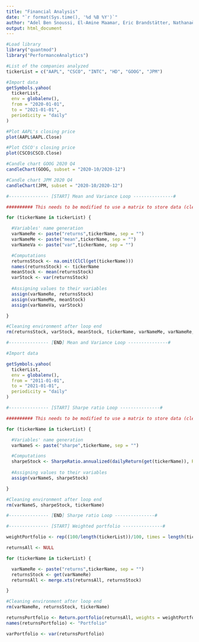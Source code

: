 ```yaml
---
title: "Financial Analysis"
date: "`r format(Sys.time(), '%d %B %Y')`"
author: "Adel Ben Snoussi, El-Amine Maamar, Eric Brandstätter, Nathanaël G. Dürst"
output: html_document
---
```


```r

#Load library
library("quantmod")
library("PerformanceAnalytics")

#List of the companies analyzed
tickerList = c("AAPL", "CSCO", "INTC", "HD", "GOOG", "JPM")

#Import data
getSymbols.yahoo(
  tickerList,
  env = globalenv(),
  from = "2020-01-01",
  to = "2021-01-01",
  periodicity = "daily"
)

#Plot AAPL's closing price
plot(AAPL$AAPL.Close)

#Plot CSCO's closing price
plot(CSCO$CSCO.Close)

#Candle chart GOOG 2020 Q4
candleChart(GOOG, subset = "2020-10/2020-12")

#Candle chart JPM 2020 Q4
candleChart(JPM, subset = "2020-10/2020-12")

#--------------- [START] Mean and Variance Loop ---------------#

########## This needs to be modified to use a matrix to store data (cleaner code on the recommendation of Lionel)

for (tickerName in tickerList) {

  #Variables' name generation
  varNameRe <- paste("returns",tickerName, sep = "")
  varNameMe <- paste("mean",tickerName, sep = "")
  varNameVa <- paste("var",tickerName, sep = "")

  #Computations
  returnsStock <- na.omit(ClCl(get(tickerName)))
  names(returnsStock) <- tickerName
  meanStock <- mean(returnsStock)
  varStock <- var(returnsStock)
  
  #Assigning values to their variables
  assign(varNameRe, returnsStock)
  assign(varNameMe, meanStock)
  assign(varNameVa, varStock)

}

#Cleaning environment after loop end
rm(returnsStock, varStock, meanStock, tickerName, varNameMe, varNameRe, varNameVa)

#--------------- [END] Mean and Variance Loop ---------------#

#Import data

getSymbols.yahoo(
  tickerList,
  env = globalenv(),
  from = "2011-01-01",
  to = "2021-01-01",
  periodicity = "daily"
)

#--------------- [START] Sharpe ratio Loop ---------------#

########## This needs to be modified to use a matrix to store data (cleaner code on the recommendation of Lionel)

for (tickerName in tickerList) {

  #Variables' name generation
  varNameS <- paste("sharpe",tickerName, sep = "")

  #Computations
  sharpeStock <- SharpeRatio.annualized(dailyReturn(get(tickerName)), Rf = 0.03/252, scale = 252)
  
  #Assigning values to their variables
  assign(varNameS, sharpeStock)

}

#Cleaning environment after loop end
rm(varNameS, sharpeStock, tickerName)

#--------------- [END] Sharpe ratio Loop ---------------#

#--------------- [START] Weighted portfolio ---------------#

weightPortfolio <- rep((100/length(tickerList))/100, times = length(tickerList))

returnsAll <- NULL

for (tickerName in tickerList) {

  varNameRe <- paste("returns",tickerName, sep = "")
  returnsStock <- get(varNameRe)
  returnsAll <- merge.xts(returnsAll, returnsStock)

}

#Cleaning environment after loop end
rm(varNameRe, returnsStock, tickerName)

returnsPortfolio <- Return.portfolio(returnsAll, weights = weightPortfolio)
names(returnsPortfolio) <- "Portfolio"

varPortfolio <- var(returnsPortfolio)

```